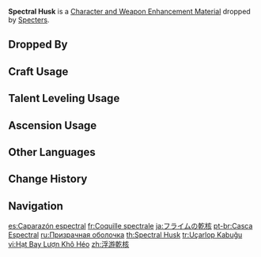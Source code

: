 {{Item Infobox
|id           = 112053
|image        = Item Spectral Husk.png
|type         = Character and Weapon Enhancement Materials
|group        = Specter Materials
|group2       = General Enemy Drops
|invCategory  = Character Development Items
|quality      = 1
|description  = An energy core that allows the Specters to float. It contains a small amount of elemental energy.<br>Most of the rest has already dispersed.
|source1      = Dropped by [[Specters]]
}}
'''Spectral Husk''' is a [[Character and Weapon Enhancement Material]] dropped by [[Specters]].

==Dropped By==
{{Dropped By}}

==Craft Usage==
{{Craft Usage}}

==Talent Leveling Usage==
{{Talent Leveling Usage}}

==Ascension Usage==
{{Ascension Usage}}
<!--
==Video Guides==
{{EVT
|video1   = 
|caption1 = 
}}
-->
==Other Languages==
{{Other Languages
|en      = Spectral Husk
|zhs     = 浮游干核
|zhs_rm  = Fúyóu Gàn Hé
|zht     = 浮游乾核
|zht_rm  = Fúyóu Gàn Hé
|zh_tl   = Floating Dry Core
|ja      = フライムの乾核
|ja_rm   = Furaimu no Kankaku{{Assumed}}
|ja_tl   = Flime's Dry Nucleus
|ko      = 떠도는 정령 코어 껍데기
|ko_rm   = Tteodoneun Jeongryeong Koeo Kkeopdegi
|ko_tl   = Wandering Spirit Core Skin
|es      = Caparazón espectral
|es_tl   = Spectral Shell
|fr      = Coquille spectrale
|fr_tl   = Spectral Shell
|ru      = Призрачная оболочка
|ru_tl   = Spectral Shell
|th      = Spectral Husk
|vi      = Hạt Bay Lượn Khô Héo
|vi_tl   = 
|de      = Geisterhülle
|de_tl   = Ghost Husk
|id      = Spectral Husk
|pt      = Casca Espectral
|pt_tl   = 
|tr      = Uçarlop Kabuğu
|tr_tl   = Floatyblob Husk
|it      = Guscio spettrale
|it_tl   = 
}}

==Change History==
{{Change History|2.1}}

==Navigation==
{{Development Item Navbox|Character and Weapon Enhancement Materials}}

[[es:Caparazón espectral]]
[[fr:Coquille spectrale]]
[[ja:フライムの乾核]]
[[pt-br:Casca Espectral]]
[[ru:Призрачная оболочка]]
[[th:Spectral Husk]]
[[tr:Uçarlop Kabuğu]]
[[vi:Hạt Bay Lượn Khô Héo]]
[[zh:浮游乾核]]